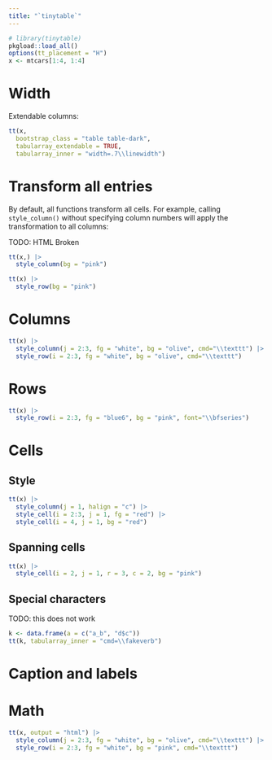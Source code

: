 ```yaml
---
title: "`tinytable`"
---
```


```r
# library(tinytable)
pkgload::load_all()
options(tt_placement = "H")
x <- mtcars[1:4, 1:4]
```

# Width

Extendable columns:

```r
tt(x,
  bootstrap_class = "table table-dark",
  tabularray_extendable = TRUE,
  tabularray_inner = "width=.7\\linewidth")
```

# Transform all entries

By default, all functions transform all cells. For example, calling `style_column()` without specifying column numbers will apply the transformation to all columns:

TODO: HTML Broken

```r
tt(x,) |>
  style_column(bg = "pink")
```

```r
tt(x) |>
  style_row(bg = "pink")
```

# Columns

```r
tt(x) |>
  style_column(j = 2:3, fg = "white", bg = "olive", cmd="\\texttt") |>
  style_row(i = 2:3, fg = "white", bg = "olive", cmd="\\texttt")
```

# Rows

```r
tt(x) |>
  style_row(i = 2:3, fg = "blue6", bg = "pink", font="\\bfseries")
```

# Cells

## Style

```r
tt(x) |>
  style_column(j = 1, halign = "c") |>
  style_cell(i = 2:3, j = 1, fg = "red") |>
  style_cell(i = 4, j = 1, bg = "red")
```

## Spanning cells

```r
tt(x) |>
  style_cell(i = 2, j = 1, r = 3, c = 2, bg = "pink")
```

## Special characters

TODO: this does not work

```r
k <- data.frame(a = c("a_b", "d$c"))
tt(k, tabularray_inner = "cmd=\\fakeverb")
```


# Caption and labels

# Math

```r
tt(x, output = "html") |>
  style_column(j = 2:3, fg = "white", bg = "olive", cmd="\\texttt") |>
  style_row(i = 2:3, fg = "white", bg = "pink", cmd="\\texttt")
```
